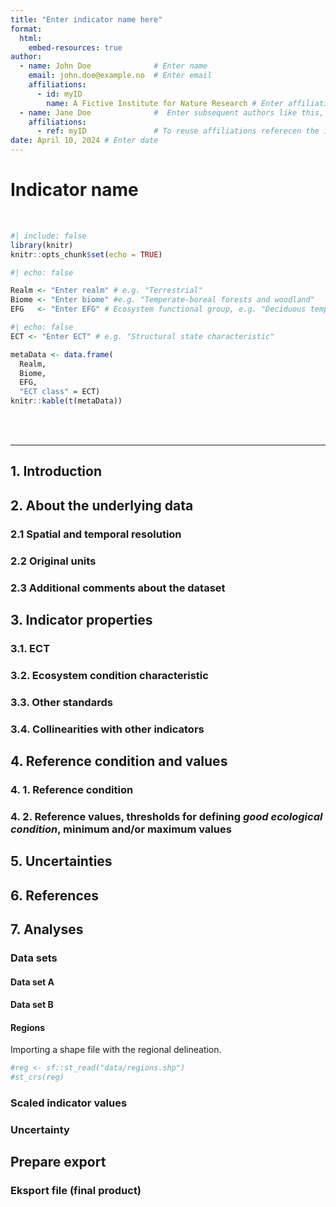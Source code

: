 ```yaml
---
title: "Enter indicator name here"
format: 
  html:
    embed-resources: true
author:
  - name: John Doe              # Enter name
    email: john.doe@example.no  # Enter email
    affiliations:
      - id: myID
        name: A Fictive Institute for Nature Research # Enter affiliations
  - name: Jane Doe              #  Enter subsequent authors like this, or remove if not relevant
    affiliations:
      - ref: myID               # To reuse affiliations referecen the id like this
date: April 10, 2024 # Enter date 
---
```


<!--# This is a template for how to document the indicator analyses. Make sure also to not change the order, or modify, the headers, unless you really need to. This is because it easier to read if all the indicators are presented using the same layout. If there is one header where you don't have anything to write, just leave the header as is, and dont write anything below it. If you are providing code, Be careful to annotate and comment on every step in the analysis.-->

# Indicator name

<!--# Replace 'indicator name' with your the actual indicator name -->

<br />

<!--# Load all you dependencies here -->

```r
#| include: false
library(knitr)
knitr::opts_chunk$set(echo = TRUE)
```

<!--# Use the IUCN Global Ecosystem Typology (GET) to describe which ecosystem the indicator belongs to. https://doi.org/10.2305/IUCN.CH.2020.13.en. If the indicator covers more than one category in the GET, choose the most prominent one here, and use the text to elaborate on the ecosystem affiliations. -->

```r
#| echo: false

Realm <- "Enter realm" # e.g. "Terrestrial"
Biome <- "Enter biome" #e.g. "Temperate-boreal forests and woodland"
EFG   <- "Enter EFG" # Ecosystem functional group, e.g. "Deciduous temperate forests"
```

<!--# Enter the ecosystem condition typology (ECT) class that your indicator best adhers too (10.3897/oneeco.6.e58218) -->

```r
#| echo: false
ECT <- "Enter ECT" # e.g. "Structural state characteristic"
```

```r
metaData <- data.frame(
  Realm,
  Biome,
  EFG, 
  "ECT class" = ECT)
knitr::kable(t(metaData))

```

<!--# Don't remove these three html lines -->

<br /> <br />

<hr />

<!--# Document you work below.  -->

## 1. Introduction

<!--# Describe the indicator in general terms. It is a good idea to include a bullet point list of the spesific steps in the workflow -->

## 2. About the underlying data

<!--# Describe the data you have used, it's origin, biases, avaiabilit ect.-->

### 2.1 Spatial and temporal resolution

<!--# Describe the temporal and spatial resolution of the data used-->

### 2.2 Original units

<!--# What are the original units for the most relevant  variables in the data-->

### 2.3 Additional comments about the dataset

<!--# Text here -->

## 3. Indicator properties

### 3.1. ECT

<!--# Describe the rationale for assigning the indicator to the ECT class -->

### 3.2. Ecosystem condition characteristic

<!--# Describe the ecosystem condition characteristic represneted in the indicator. See 10.3897/oneeco.6.e58218 for information on what these characteristics might be. -->

### 3.3. Other standards

<!--# Add text about other spesific standards, e.g. natinoal standards, and how the indicator relates to these -->

### 3.4. Collinearities with other indicators

<!--# Describe known collinearities with other metrices (indicators or variables) that could become problematic if they were also included in the same Ecosystem Condition Assessment as the indicator described here. -->

## 4. Reference condition and values

### 4. 1. Reference condition

<!--# Define the reference condition (or refer to where it is defined). Note the destinction between reference condition and reference values 10.3897/oneeco.5.e58216  -->

### 4. 2. Reference values, thresholds for defining *good ecological condition*, minimum and/or maximum values

<!--# Describe the different reference values here and the justification for using these -->

## 5. Uncertainties

<!--# Describe the main uncertainties or sources of error in the indicator or the underlying data. -->

## 6. References

<!--# You can add references manually or use a citation manager and add intext citations as with crossreferencing and hyperlinks. See https://quarto.org/docs/authoring/footnotes-and-citations.html -->

## 7. Analyses

### Data sets

<!-- Text here -->

#### Data set A

<!-- Text here -->

#### Data set B

<!-- Text here -->

#### Regions

<!-- In case you need to map the indicator value to regions, you can do that here. Remove this chapter if not relevant. -->

Importing a shape file with the regional delineation.

```r
#reg <- sf::st_read("data/regions.shp")
#st_crs(reg)
```

### Scaled indicator values

<!-- Text and analyses here -->

### Uncertainty

<!-- Text here -->

## Prepare export

<!-- Text here -->

### Eksport file (final product)

<!-- Export final file. Ideally a georeferenced shape or raster wit indicators values (raw and normalised), reference values and errors. -->
